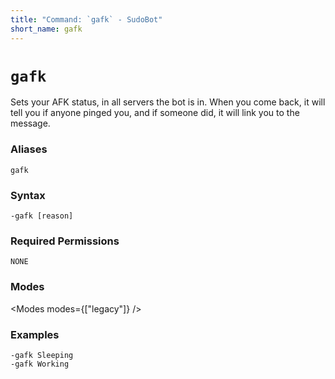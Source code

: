 ```yaml
---
title: "Command: `gafk` - SudoBot"
short_name: gafk
---
```



# `gafk`

Sets your AFK status, in all servers the bot is in.
When you come back, it will tell you if anyone pinged you, and if someone did, it will link you to the message.

### Aliases
`gafk`

### Syntax

```
-gafk [reason]
```

### Required Permissions

`NONE`

### Modes

<Modes modes={["legacy"]} />

### Examples

```
-gafk Sleeping
-gafk Working
```
